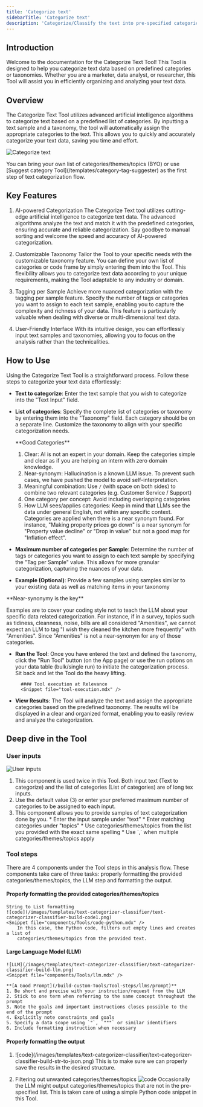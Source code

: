 ```yaml
---
title: 'Categorize text'
sidebarTitle: 'Categorize text'
description: 'Categorize/Classify the text into pre-specified categories/classes'
---
```

## Introduction
Welcome to the documentation for the Categorize Text Tool!
This Tool is designed to help you categorize text data based on predefined categories or taxonomies. 
Whether you are a marketer, data analyst, or researcher, this Tool will assist you in efficiently organizing and analyzing your text data.

## Overview
The Categorize Text Tool utilizes advanced artificial intelligence algorithms to categorize text based on a predefined list of categories. 
By inputting a text sample and a taxonomy, the tool will automatically assign the appropriate categories to the text. 
This allows you to quickly and accurately categorize your text data, saving you time and effort.

![Categorize text](/images/templates/text-categorizer-classifier/text-categorizer-classifier-answer.png)

<Tip>
You can bring your own list of categories/themes/topics (BYO) or use 
[Suggest category Tool](/templates/category-tag-suggester) as the first step of text categorization flow.
</Tip>

## Key Features
1. AI-powered Categorization
The Categorize Text tool utilizes cutting-edge artificial intelligence to categorize text data. 
The advanced algorithms analyze the text and match it with the predefined categories, ensuring accurate and reliable categorization. 
Say goodbye to manual sorting and welcome the speed and accuracy of AI-powered categorization.

2. Customizable Taxonomy
Tailor the Tool to your specific needs with the customizable taxonomy feature. 
You can define your own list of categories or code frame by simply entering them into the Tool. 
This flexibility allows you to categorize text data according to your unique requirements, making the Tool adaptable to any industry or domain.

3. Tagging per Sample
Achieve more nuanced categorization with the tagging per sample feature. 
Specify the number of tags or categories you want to assign to each text sample, enabling you to capture the complexity and richness of your data. 
This feature is particularly valuable when dealing with diverse or multi-dimensional text data.

4. User-Friendly Interface
With its intuitive design, you can effortlessly input text samples and taxonomies, allowing you to focus on the analysis rather than the technicalities. 

<Snippet file="how-to-use-a-Tool.mdx" />

## How to Use
Using the Categorize Text Tool is a straightforward process. Follow these steps to categorize your text data effortlessly:

* **Text to categorize**: Enter the text sample that you wish to categorize into the "Text Input" field. 
* **List of categories**: Specify the complete list of categories or taxonomy by entering them into the "Taxonomy" field. 
Each category should be on a separate line. Customize the taxonomy to align with your specific categorization needs.

    <Tip>
    **Good Categories**

    1. Clear: AI is not an expert in your domain. Keep the categories simple and clear as if you are helping an intern with zero domain knowledge.
    2. Near-synonym: Hallucination is a known LLM issue. To prevent such cases, we have pushed the model to avoid self-interpretation.
    3. Meaningful combination: Use ` / ` (with space on both sides) to combine two relevant categories (e.g. Customer Service / Support)
    4. One category per concept: Avoid including overlapping categories
    5. How LLM sees/applies categories: Keep in mind that LLMs see the data under general English, not within any specific context. Categories are applied when 
    there is a near synonym found. For instance, "Making property prices go down" is a near synonym for "Property value decline" or "Drop in value" but not a 
    good map for  "Inflation effect".
    </Tip>

* **Maximum number of categories per Sample**: Determine the number of tags or categories you want to assign to each text sample by specifying the "Tag per Sample" value. 
This allows for more granular categorization, capturing the nuances of your data.
* **Example (Optional)**: Provide a few samples using samples similar to your existing data as well as matching items in your taxonomy

<Tip>
**Near-synonymy is the key**

Examples are to cover your coding style not to teach the LLM about your specific data related categorization.
For instance, if in a survey, topics such as tidiness, cleanness, noise, bills are all considered "Amenities",
we cannot expect an LLM to tag "I wish they cleaned the kitchen more frequently" with "Amenities". 
Since "Amenities" is not a near-synonym for any of those categories.
</Tip>

* **Run the Tool**: Once you have entered the text and defined the taxonomy, click the "Run Tool" button (on the App page) or use the run options 
on your data table (bulk/single run) to initiate the categorization process. Sit back and let the Tool do the heavy lifting.

        #### Tool execution at Relevance
        <Snippet file="tool-execution.mdx" />

* **View Results**: The Tool will analyze the text and assign the appropriate categories based on the predefined taxonomy. 
The results will be displayed in a clear and organized format, enabling you to easily review and analyze the categorization.
 

## Deep dive in the Tool

<Snippet file="components/tools/tool-components.mdx" />

### User inputs
![User inputs](/images/templates/text-categorizer-classifier/text-categorizer-classifier-build-input.png)

1. <Snippet file="components/inputs/long-text-input.mdx" />
    This component is used twice in this Tool. Both input text (Text to categorize) and 
    the list of categories (List of categories) are of long tex inputs.

2. <Snippet file="components/inputs/numeric-input.mdx" />
    Use the default value (3) or enter your preferred maximum number of categories to be assigned to each input.

3. <Snippet file="components/inputs/table.mdx" />
    This component allows you to provide samples of text categorization done by you.
    * Enter the input sample under "text"
    * Enter matching categories under "topics"
    * Use categories/themes/topics from the list you provided with the exact same spelling
    * Use `,` when multiple categories/themes/topics apply

### Tool steps
There are 4 components under the Tool steps in this analysis flow. These components take care of three
tasks: properly formatting the provided categories/themes/topics, the LLM step and formatting the output.

#### Properly formatting the provided categories/themes/topics
    String to List formatting
    ![code](/images/templates/text-categorizer-classifier/text-categorizer-classifier-build-code1.png)
    <Snippet file="components/Tools/code-python.mdx" />
        In this case, the Python code, filters out empty lines and creates a list of 
        categories/themes/topics from the provided text.

#### Large Language Model (LLM)
    ![LLM](/images/templates/text-categorizer-classifier/text-categorizer-classifier-build-llm.png)
    <Snippet file="components/Tools/llm.mdx" />

    **[A Good Prompt](/build-custom-Tools/Tool-steps/llms/prompt)**
    1. Be short and precise with your instruction/request from the LLM
    2. Stick to one term when referring to the same concept throughout the prompt
    3. Note the goals and important instructions closes possible to the end of the prompt
    4. Explicitly note constraints and goals
    5. Specify a data scope using `"`, `"""` or similar identifiers
    6. Include formatting instruction when necessary


#### Properly formatting the output
1. <Snippet file="components/Tools/convert-string-to-json.mdx" />
   ![code](/images/templates/text-categorizer-classifier/text-categorizer-classifier-build-str-to-json.png)
   This is to make sure we can properly save the results in the desired structure.
   

2. Filtering out unwanted categories/themes/topics
    ![code](/images/templates/text-categorizer-classifier/text-categorizer-classifier-build-code2.png)
    <Snippet file="components/Tools/code-python.mdx" />
    Occasionally the LLM might output categories/themes/topics that are not in the pre-specified list.
    This is taken care of using a simple Python code snippet in this Tool.
    

